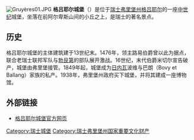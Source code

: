 {{coor icon|w=24px|46|35|05|N|7|05|02|E}}
[[File:Gruyères01.JPG|thumb]]
'''格吕耶尔城堡'''（{{lang-fr|Château de Gruyères}}）是位于[[瑞士|瑞士]][[弗里堡州|弗里堡州]][[格吕耶尔|格吕耶尔]]的一座[[中世纪|中世纪]]城堡，坐落在前阿尔卑斯山间的小丘之上，是瑞士的著名景点。

==历史==
格吕耶尔城堡的主体建筑建于13世纪末。1476年，领主路易伯爵曾以此为据点，联合老瑞士联邦军队与[[勃艮第|勃艮第]]的部队展开激战。16世纪，末代伯爵米切尔宣告破产，城堡由弗里堡接管。1849年起，城堡成为[[日内瓦|日内瓦]]波维与巴朗（Bovy et Ballang）家族的私产。1938年，弗里堡州政府买下城堡，并将其建成一座博物馆。

==外部链接==
{{commonscat|Castle of Gruyères}}
*[http://www.castle-gruyeres.ch/ 格吕耶尔城堡官方网页] {{Wayback|url=http://www.castle-gruyeres.ch/ |date=20190206221224 }}

[[Category:瑞士城堡|Category:瑞士城堡]]
[[Category:瑞士弗里堡州国家重要文化财产|Category:瑞士弗里堡州国家重要文化财产]]